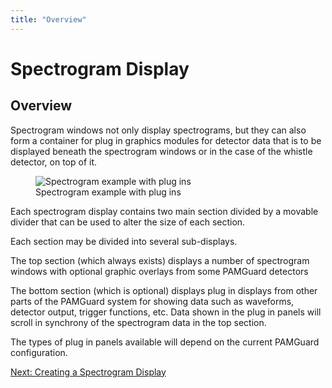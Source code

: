 ```yaml
---
title: "Overview"
---
```

Spectrogram Display
===================

Overview
--------

  
Spectrogram windows not only display spectrograms, but they can also form a container for plug in graphics modules for detector data that is to be displayed beneath the spectrogram windows or in the case of the whistle detector, on top of it.

![Spectrogram example with plug ins](./images/SpectrogramWithPlugins.png)  
  

Each spectrogram display contains two main section divided by a movable divider that can be used to alter the size of each section.

Each section may be divided into several sub-displays.

The top section (which always exists) displays a number of spectrogram windows with optional graphic overlays from some PAMGuard detectors

The bottom section (which is optional) displays plug in displays from other parts of the PAMGuard system for showing data such as waveforms, detector output, trigger functions, etc. Data shown in the plug in panels will scroll in synchrony of the spectrogram data in the top section.

The types of plug in panels available will depend on the current PAMGuard configuration.

[Next: Creating a Spectrogram Display](UserDisplay_Spectrogram_Creating.html)